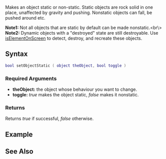 
{{Client function}}
{{Deprecated|setElementFrozen|}}

Makes an object static or non-static. Static objects are rock solid in one place, unaffected by gravity and pushing. Nonstatic objects can fall, be pushed around etc.

'''Note1:''' Not all objects that are static by default can be made nonstatic.<br\>
'''Note2:''' Dynamic objects with a "destroyed" state are still destroyable. Use [[/isElementOnScreen.md|isElementOnScreen]] to detect, destroy, and recreate these objects.

==Syntax==
<syntaxhighlight lang="lua">
bool setObjectStatic ( object theObject, bool toggle )
</syntaxhighlight>

===Required Arguments===
*'''theObject:''' the object whose behaviour you want to change.
*'''toggle:''' ''true'' makes the object static, ''false'' makes it nonstatic.

===Returns===
Returns ''true'' if successful, ''false'' otherwise.

==Example==

==See Also==
{{Client_object_functions}}